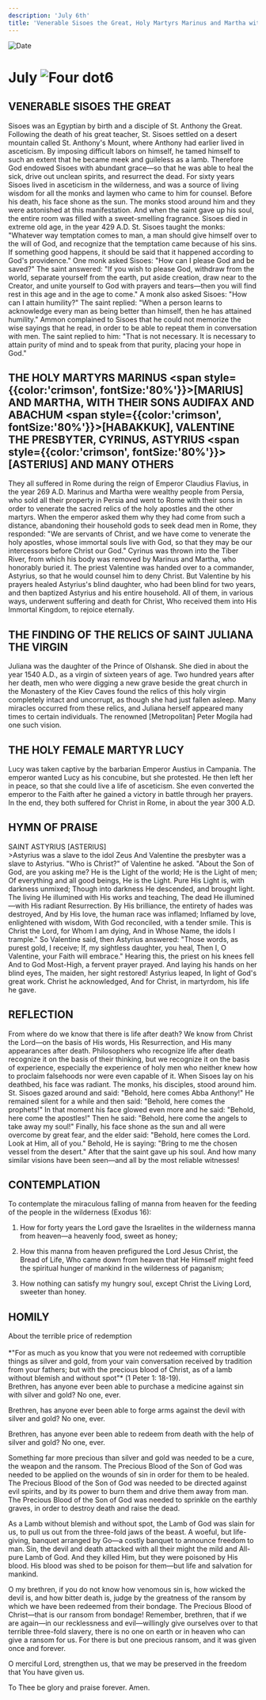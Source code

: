 ```yaml
---
description: 'July 6th'
title: 'Venerable Sisoes the Great, Holy Martyrs Marinus and Martha with their Sons Audifax and Abachum'
---
```


<CustomPaginator />
<RunningHead />

<Image src="/title-imprint.png" height={68} width={50} alt="Date" className="title-imprint"/>

# <div id="date">July <Image className="four-dot" src="/four-dot.png" height={15} width={15} alt="Four dot" />6</div>

## VENERABLE SISOES THE GREAT

Sisoes was an Egyptian by birth and a disciple of St. Anthony the Great. Following the death of his great teacher, St. Sisoes settled on a desert mountain called St. Anthony's Mount, where Anthony had earlier lived in asceticism. By imposing difficult labors on himself, he tamed himself to such an extent that he became meek and guileless as a lamb. Therefore God endowed Sisoes with abundant grace—so that he was able to heal the sick, drive out unclean spirits, and resurrect the dead. For sixty years Sisoes lived in asceticism in the wilderness, and was a source of living wisdom for all the monks and laymen who came to him for counsel. Before his death, his face shone as the sun. The monks stood around him and they were astonished at this manifestation. And when the saint gave up his soul, the entire room was filled with a sweet-smelling fragrance. Sisoes died in extreme old age, in the year 429 A.D. St. Sisoes taught the monks: "Whatever way temptation comes to man, a man should give himself over to the will of God, and recognize that the temptation came because of his sins. If something good happens, it should be said that it happened according to God's providence." One monk asked Sisoes: "How can I please God and be saved?" The saint answered: "If you wish to please God, withdraw from the world, separate yourself from the earth, put aside creation, draw near to the Creator, and unite yourself to God with prayers and tears—then you will find rest in this age and in the age to come." A monk also asked Sisoes: "How can I attain humility?" The saint replied: "When a person learns to acknowledge every man as being better than himself, then he has attained humility." Ammon complained to Sisoes that he could not memorize the wise sayings that he read, in order to be able to repeat them in conversation with men. The saint replied to him: "That is not necessary. It is necessary to attain purity of mind and to speak from that purity, placing your hope in God."

## THE HOLY MARTYRS MARINUS <span style={{color:'crimson', fontSize:'80%'}}>[MARIUS]</span> AND MARTHA, WITH THEIR SONS AUDIFAX AND ABACHUM <span style={{color:'crimson', fontSize:'80%'}}>[HABAKKUK]</span>, VALENTINE THE PRESBYTER, CYRINUS, ASTYRIUS <span style={{color:'crimson', fontSize:'80%'}}>[ASTERIUS]</span> AND MANY OTHERS

They all suffered in Rome during the reign of Emperor Claudius Flavius, in the year 269 A.D. Marinus and Martha were wealthy people from Persia, who sold all their property in Persia and went to Rome with their sons in order to venerate the sacred relics of the holy apostles and the other martyrs. When the emperor asked them why they had come from such a distance, abandoning their household gods to seek dead men in Rome, they responded: "We are servants of Christ, and we have come to venerate the holy apostles, whose immortal souls live with God, so that they may be our intercessors before Christ our God." Cyrinus was thrown into the Tiber River, from which his body was removed by Marinus and Martha, who honorably buried it. The priest Valentine was handed over to a commander, Astyrius, so that he would counsel him to deny Christ. But Valentine by his prayers healed Astyrius's blind daughter, who had been blind for two years, and then baptized Astyrius and his entire household. All of them, in various ways, underwent suffering and death for Christ, Who received them into His Immortal Kingdom, to rejoice eternally.

## THE FINDING OF THE RELICS OF SAINT JULIANA THE VIRGIN

Juliana was the daughter of the Prince of Olshansk. She died in about the year 1540 A.D., as a virgin of sixteen years of age. Two hundred years after her death, men who were digging a new grave beside the great church in the Monastery of the Kiev Caves found the relics of this holy virgin completely intact and uncorrupt, as though she had just fallen asleep. Many miracles occurred from these relics, and Juliana herself appeared many times to certain individuals. The renowned [Metropolitan] Peter Mogila had one such vision.

## THE HOLY FEMALE MARTYR LUCY

Lucy was taken captive by the barbarian Emperor Austius in Campania. The emperor wanted Lucy as his concubine, but she protested. He then left her in peace, so that she could live a life of asceticism. She even converted the emperor to the Faith after he gained a victory in battle through her prayers. In the end, they both suffered for Christ in Rome, in about the year 300 A.D.


## HYMN OF PRAISE
<div style={{textAlign:'center', color:'crimson', fontWeight:'bold'}}>
SAINT ASTYRIUS [ASTERIUS]
</div>
>Astyrius was a slave to the idol Zeus  
And Valentine the presbyter was a slave to Astyrius.  
"Who is Christ?" of Valentine he asked.  
"About the Son of God, are you asking me?  
He is the Light of the world; He is the Light of men;  
Of everything and all good beings, He is the Light.  
Pure His Light is, with darkness unmixed;  
Though into darkness He descended, and brought light.  
The living He illumined with His works and teaching,  
The dead He illumined—with His radiant Resurrection.  
By His brilliance, the entirety of hades was destroyed,  
And by His love, the human race was inflamed;  
Inflamed by love, enlightened with wisdom,  
With God reconciled, with a tender smile.  
This is Christ the Lord, for Whom I am dying,  
And in Whose Name, the idols I trample."  
So Valentine said, then Astyrius answered:  
"Those words, as purest gold, I receive;  
If, my sightless daughter, you heal,  
Then I, O Valentine, your Faith will embrace."  
Hearing this, the priest on his knees fell  
And to God Most-High, a fervent prayer prayed.  
And laying his hands on her blind eyes,  
The maiden, her sight restored! Astyrius leaped,  
In light of God's great work. Christ he acknowledged,  
And for Christ, in martyrdom, his life he gave.  


## REFLECTION

From where do we know that there is life after death? We know from Christ the Lord—on the basis of His words, His Resurrection, and His many appearances after death. Philosophers who recognize life after death recognize it on the basis of their thinking, but we recognize it on the basis of experience, especially the experience of holy men who neither knew how to proclaim falsehoods nor were even capable of it. When Sisoes lay on his deathbed, his face was radiant. The monks, his disciples, stood around him. St. Sisoes gazed around and said: "Behold, here comes Abba Anthony!"  He remained silent for a while and then said: "Behold, here comes the prophets!" In that moment his face glowed even more and he said: "Behold, here come the apostles!" Then he said: "Behold, here come the angels to take away my soul!" Finally, his face shone as the sun and all were overcome by great fear, and the elder said: "Behold, here comes the Lord. Look at Him, all of you." Behold, He is saying: "Bring to me the chosen vessel from the desert." After that the saint gave up his soul. And how many similar visions have been seen—and all by the most reliable witnesses!


## CONTEMPLATION

To contemplate the miraculous falling of manna from heaven for the feeding of the people in the wilderness (Exodus 16):

1. How for forty years the Lord gave the Israelites in the wilderness manna from heaven—a heavenly food, sweet as honey;

2. How this manna from heaven prefigured the Lord Jesus Christ, the Bread of Life, Who came down from heaven that He Himself might feed the spiritual hunger of mankind in the wilderness of paganism;

3. How nothing can satisfy my hungry soul, except Christ the Living Lord, sweeter than honey.


## HOMILY
<div style={{textAlign:'center', color:'crimson', fontWeight:'bold'}}>
About the terrible price of redemption
</div>
<br />
<div style={{textAlign:'right'}}>
*"For as much as you know that you were not redeemed with corruptible things as silver and gold, from your vain conversation received by tradition from your fathers; but with the precious blood of Christ, as of a lamb without blemish and without spot"* (1 Peter 1: 18-19).
</div>
Brethren, has anyone ever been able to purchase a medicine against sin with silver and gold? No one, ever.

Brethren, has anyone ever been able to forge arms against the devil with silver and gold? No one, ever.

Brethren, has anyone ever been able to redeem from death with the help of silver and gold? No one, ever.

Something far more precious than silver and gold was needed to be a cure, the weapon and the ransom. The Precious Blood of the Son of God was needed to be applied on the wounds of sin in order for them to be healed. The Precious Blood of the Son of God was needed to be directed against evil spirits, and by its power to burn them and drive them away from man. The Precious Blood of the Son of God was needed to sprinkle on the earthly graves, in order to destroy death and raise the dead.

As a Lamb without blemish and without spot, the Lamb of God was slain for us, to pull us out from the three-fold jaws of the beast. A woeful, but life-giving, banquet arranged by Go—a costly banquet to announce freedom to man. Sin, the devil and death attacked with all their might the mild and All-pure Lamb of God. And they killed Him, but they were poisoned by His blood. His blood was shed to be poison for them—but life and salvation for mankind.

O my brethren, if you do not know how venomous sin is, how wicked the devil is, and how bitter death is, judge by the greatness of the ransom by which we have been redeemed from their bondage. The Precious Blood of Christ—that is our ransom from bondage! Remember, brethren, that if we are again—in our recklessness and evil—willingly give ourselves over to that terrible three-fold slavery, there is no one on earth or in heaven who can give a ransom for us. For there is but one precious ransom, and it was given once and forever.

O merciful Lord, strengthen us, that we may be preserved in the freedom that You have given us.

To Thee be glory and praise forever. Amen.